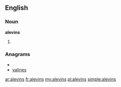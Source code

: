 ==English==

===Noun===
'''alevins'''

# {{plural of|[[alevin]]}}

===Anagrams===
* {{alphagram|aeilnsv}}
* [[valines#English|valines]]

[[ar:alevins]]
[[fr:alevins]]
[[my:alevins]]
[[pl:alevins]]
[[simple:alevins]]